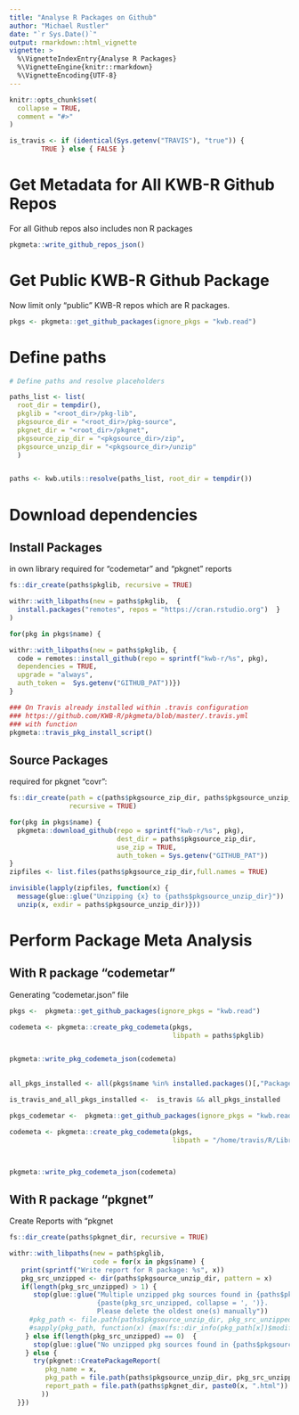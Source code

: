 ```yaml
---
title: "Analyse R Packages on Github"
author: "Michael Rustler"
date: "`r Sys.Date()`"
output: rmarkdown::html_vignette
vignette: >
  %\VignetteIndexEntry{Analyse R Packages}
  %\VignetteEngine{knitr::rmarkdown}
  %\VignetteEncoding{UTF-8}
---
```


```r
knitr::opts_chunk$set(
  collapse = TRUE,
  comment = "#>"
)

is_travis <- if (identical(Sys.getenv("TRAVIS"), "true")) {
        TRUE } else { FALSE }
```


# Get Metadata for All KWB-R Github Repos

For all Github repos also includes non R packages

```r

  
pkgmeta::write_github_repos_json()


```


# Get Public KWB-R Github Package 

Now limit only "public" KWB-R repos which are R packages.

```r


pkgs <- pkgmeta::get_github_packages(ignore_pkgs = "kwb.read")


``` 





# Define paths 

```r
# Define paths and resolve placeholders

paths_list <- list(
  root_dir = tempdir(),
  pkglib = "<root_dir>/pkg-lib",
  pkgsource_dir = "<root_dir>/pkg-source",
  pkgnet_dir = "<root_dir>/pkgnet",
  pkgsource_zip_dir = "<pkgsource_dir>/zip",
  pkgsource_unzip_dir = "<pkgsource_dir>/unzip"
  )


paths <- kwb.utils::resolve(paths_list, root_dir = tempdir())

```


# Download dependencies

## Install Packages

in own library required for "codemetar" and "pkgnet" reports

```r


fs::dir_create(paths$pkglib, recursive = TRUE)

withr::with_libpaths(new = paths$pkglib,  {
  install.packages("remotes", repos = "https://cran.rstudio.org")  }
)

for(pkg in pkgs$name) {

withr::with_libpaths(new = paths$pkglib, {
  code = remotes::install_github(repo = sprintf("kwb-r/%s", pkg),
  dependencies = TRUE,
  upgrade = "always",
  auth_token =  Sys.getenv("GITHUB_PAT"))})
}

```
```r
### On Travis already installed within .travis configuration
### https://github.com/KWB-R/pkgmeta/blob/master/.travis.yml
### with function 
pkgmeta::travis_pkg_install_script()
```





## Source Packages 

required for pkgnet "covr":

```r

fs::dir_create(path = c(paths$pkgsource_zip_dir, paths$pkgsource_unzip_dir), 
               recursive = TRUE)

for(pkg in pkgs$name) {
  pkgmeta::download_github(repo = sprintf("kwb-r/%s", pkg),
                           dest_dir = paths$pkgsource_zip_dir,
                           use_zip = TRUE,
                           auth_token = Sys.getenv("GITHUB_PAT"))
}
zipfiles <- list.files(paths$pkgsource_zip_dir,full.names = TRUE)

invisible(lapply(zipfiles, function(x) {
  message(glue::glue("Unzipping {x} to {paths$pkgsource_unzip_dir}"))
  unzip(x, exdir = paths$pkgsource_unzip_dir)}))

```



# Perform Package Meta Analysis

## With R package "codemetar"

Generating "codemetar.json" file

```r

pkgs <-  pkgmeta::get_github_packages(ignore_pkgs = "kwb.read")

codemeta <- pkgmeta::create_pkg_codemeta(pkgs, 
                                         libpath = paths$pkglib)


pkgmeta::write_pkg_codemeta_json(codemeta)
                                                     
```


```r

all_pkgs_installed <- all(pkgs$name %in% installed.packages()[,"Package"])

is_travis_and_all_pkgs_installed <-  is_travis && all_pkgs_installed

```



```r


pkgs_codemetar <-  pkgmeta::get_github_packages(ignore_pkgs = "kwb.read")

codemeta <- pkgmeta::create_pkg_codemeta(pkgs, 
                                         libpath = "/home/travis/R/Library")



pkgmeta::write_pkg_codemeta_json(codemeta)

```


## With R package "pkgnet"

Create Reports with "pkgnet

```r
fs::dir_create(paths$pkgnet_dir, recursive = TRUE)

withr::with_libpaths(new = path$pkglib,
                     code = for(x in pkgs$name) {
   print(sprintf("Write report for R package: %s", x))
   pkg_src_unzipped <- dir(paths$pkgsource_unzip_dir, pattern = x)
   if(length(pkg_src_unzipped) > 1) {
      stop(glue::glue("Multiple unzipped pkg sources found in {paths$pkgsource_unzip_dir}:
                      {paste(pkg_src_unzipped, collapse = ', ')}.
                      Please delete the oldest one(s) manually"))
     #pkg_path <- file.path(paths$pkgsource_unzip_dir, pkg_src_unzipped),
     #sapply(pkg_path, function(x) {max(fs::dir_info(pkg_path[x])$modification_time)})
    } else if(length(pkg_src_unzipped) == 0)  {
      stop(glue::glue("No unzipped pkg sources found in {paths$pkgsource_unzip_dir}"))
    } else {
      try(pkgnet::CreatePackageReport(
         pkg_name = x,
         pkg_path = file.path(paths$pkgsource_unzip_dir, pkg_src_unzipped),
         report_path = file.path(paths$pkgnet_dir, paste0(x, ".html"))
        ))
  }})


```




